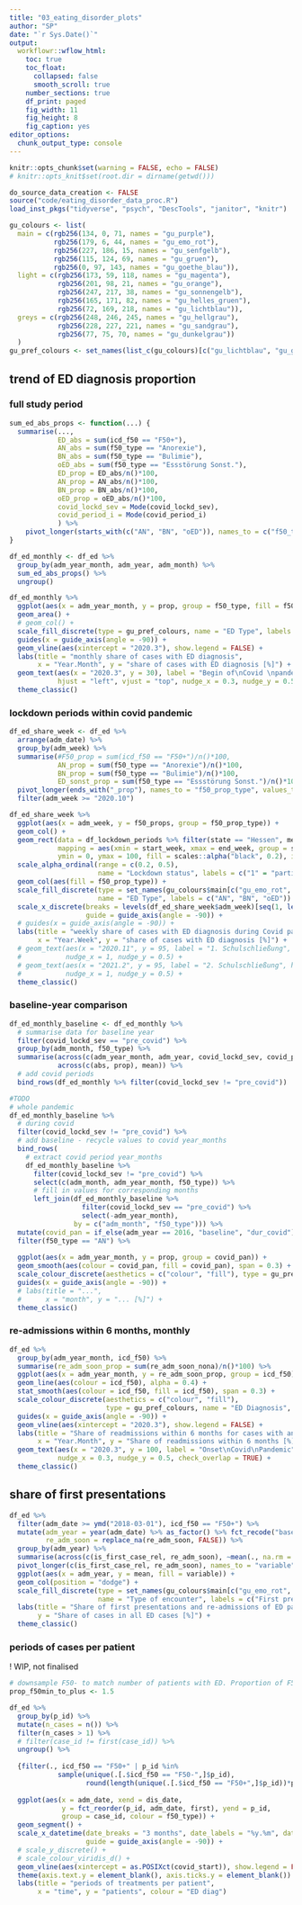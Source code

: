 ```yaml
---
title: "03_eating_disorder_plots"
author: "SP"
date: "`r Sys.Date()`"
output: 
  workflowr::wflow_html: 
    toc: true
    toc_float:
      collapsed: false
      smooth_scroll: true
    number_sections: true
    df_print: paged
    fig_width: 11
    fig_height: 8
    fig_caption: yes
editor_options: 
  chunk_output_type: console
---
```


```r
knitr::opts_chunk$set(warning = FALSE, echo = FALSE)
# knitr::opts_knit$set(root.dir = dirname(getwd()))
```

```r
do_source_data_creation <- FALSE
source("code/eating_disorder_data_proc.R")
load_inst_pkgs("tidyverse", "psych", "DescTools", "janitor", "knitr")
```

```r
gu_colours <- list(
  main = c(rgb256(134, 0, 71, names = "gu_purple"),
           rgb256(179, 6, 44, names = "gu_emo_rot"),
           rgb256(227, 186, 15, names = "gu_senfgelb"),
           rgb256(115, 124, 69, names = "gu_gruen"),
           rgb256(0, 97, 143, names = "gu_goethe_blau")),
  light = c(rgb256(173, 59, 118, names = "gu_magenta"),
            rgb256(201, 98, 21, names = "gu_orange"),
            rgb256(247, 217, 38, names = "gu_sonnengelb"),
            rgb256(165, 171, 82, names = "gu_helles_gruen"),
            rgb256(72, 169, 218, names = "gu_lichtblau")),
  greys = c(rgb256(248, 246, 245, names = "gu_hellgrau"),
            rgb256(228, 227, 221, names = "gu_sandgrau"),
            rgb256(77, 75, 70, names = "gu_dunkelgrau"))
  )
gu_pref_colours <- set_names(list_c(gu_colours)[c("gu_lichtblau", "gu_gruen", "gu_sonnengelb")], NULL)
```

## trend of ED diagnosis proportion
### full study period
```r
sum_ed_abs_props <- function(...) {
  summarise(...,
            ED_abs = sum(icd_f50 == "F50+"),
            AN_abs = sum(f50_type == "Anorexie"),
            BN_abs = sum(f50_type == "Bulimie"),
            oED_abs = sum(f50_type == "Essstörung Sonst."),
            ED_prop = ED_abs/n()*100,
            AN_prop = AN_abs/n()*100,
            BN_prop = BN_abs/n()*100,
            oED_prop = oED_abs/n()*100,
            covid_lockd_sev = Mode(covid_lockd_sev),
            covid_period_i = Mode(covid_period_i)
            ) %>% 
    pivot_longer(starts_with(c("AN", "BN", "oED")), names_to = c("f50_type", ".value"), names_sep = "_")
}

df_ed_monthly <- df_ed %>%
  group_by(adm_year_month, adm_year, adm_month) %>%
  sum_ed_abs_props() %>% 
  ungroup()

df_ed_monthly %>% 
  ggplot(aes(x = adm_year_month, y = prop, group = f50_type, fill = f50_type)) + 
  geom_area() +
  # geom_col() +
  scale_fill_discrete(type = gu_pref_colours, name = "ED Type", labels = c("AN", "BN", "oED")) +
  guides(x = guide_axis(angle = -90)) + 
  geom_vline(aes(xintercept = "2020.3"), show.legend = FALSE) +
  labs(title = "monthly share of cases with ED diagnosis", 
       x = "Year.Month", y = "share of cases with ED diagnosis [%]") +
  geom_text(aes(x = "2020.3", y = 30), label = "Begin of\nCovid \npandemic",
            hjust = "left", vjust = "top", nudge_x = 0.3, nudge_y = 0.5, check_overlap = TRUE) +
  theme_classic()
```

### lockdown periods within covid pandemic
```r
df_ed_share_week <- df_ed %>% 
  arrange(adm_date) %>% 
  group_by(adm_week) %>% 
  summarise(#F50_prop = sum(icd_f50 == "F50+")/n()*100, 
            AN_prop = sum(f50_type == "Anorexie")/n()*100,
            BN_prop = sum(f50_type == "Bulimie")/n()*100,
            ED_sonst_prop = sum(f50_type == "Essstörung Sonst.")/n()*100) %>% 
  pivot_longer(ends_with("_prop"), names_to = "f50_prop_type", values_to = "f50_props") %>% 
  filter(adm_week >= "2020.10")

df_ed_share_week %>% 
  ggplot(aes(x = adm_week, y = f50_props, group = f50_prop_type)) + 
  geom_col() +
  geom_rect(data = df_lockdown_periods %>% filter(state == "Hessen", measure == "school"),
            mapping = aes(xmin = start_week, xmax = end_week, group = subperiod_i, alpha = ordered(status)),
            ymin = 0, ymax = 100, fill = scales::alpha("black", 0.2), inherit.aes = FALSE) +
  scale_alpha_ordinal(range = c(0.2, 0.5),
                      name = "Lockdown status", labels = c("1" = "partial", "2" = "full (incl. holidays)")) +
  geom_col(aes(fill = f50_prop_type)) +
  scale_fill_discrete(type = set_names(gu_colours$main[c("gu_emo_rot", "gu_senfgelb", "gu_goethe_blau")], NULL),
                      name = "ED Type", labels = c("AN", "BN", "oED")) +
  scale_x_discrete(breaks = levels(df_ed_share_week$adm_week)[seq(1, length(levels(df_ed_share_week$adm_week)), 2)],
                   guide = guide_axis(angle = -90)) +
  # guides(x = guide_axis(angle = -90)) + 
  labs(title = "weekly share of cases with ED diagnosis during Covid pandemic", 
       x = "Year.Week", y = "share of cases with ED diagnosis [%]") +
  # geom_text(aes(x = "2020.11", y = 95, label = "1. Schulschließung", hjust = "left", vjust = "top"),
  #           nudge_x = 1, nudge_y = 0.5) +
  # geom_text(aes(x = "2021.2", y = 95, label = "2. Schulschließung", hjust = "left", vjust = "top"),
  #           nudge_x = 1, nudge_y = 0.5) +
  theme_classic()
```

### baseline-year comparison
```r
df_ed_monthly_baseline <- df_ed_monthly %>% 
  # summarise data for baseline year
  filter(covid_lockd_sev == "pre_covid") %>%
  group_by(adm_month, f50_type) %>%
  summarise(across(c(adm_year_month, adm_year, covid_lockd_sev, covid_period_i, ED_abs, ED_prop), min_na),
            across(c(abs, prop), mean)) %>% 
  # add covid periods
  bind_rows(df_ed_monthly %>% filter(covid_lockd_sev != "pre_covid"))

#TODO
# whole pandemic
df_ed_monthly_baseline %>%
  # during covid
  filter(covid_lockd_sev != "pre_covid") %>%
  # add baseline - recycle values to covid year_months
  bind_rows(
    # extract covid period year_months
    df_ed_monthly_baseline %>%
      filter(covid_lockd_sev != "pre_covid") %>%
      select(c(adm_month, adm_year_month, f50_type)) %>%
      # fill in values for corresponding months
      left_join(df_ed_monthly_baseline %>%
                  filter(covid_lockd_sev == "pre_covid") %>%
                  select(-adm_year_month),
                by = c("adm_month", "f50_type"))) %>%
  mutate(covid_pan = if_else(adm_year == 2016, "baseline", "dur_covid")) %>%
  filter(f50_type == "AN") %>% 
  
  ggplot(aes(x = adm_year_month, y = prop, group = covid_pan)) +
  geom_smooth(aes(colour = covid_pan, fill = covid_pan), span = 0.3) +
  scale_colour_discrete(aesthetics = c("colour", "fill"), type = gu_pref_colours) +
  guides(x = guide_axis(angle = -90)) + 
  # labs(title = "...",
  #      x = "month", y = "... [%]") +
  theme_classic()
```

### re-admissions within 6 months, monthly
```r
df_ed %>%
  group_by(adm_year_month, icd_f50) %>%
  summarise(re_adm_soon_prop = sum(re_adm_soon_nona)/n()*100) %>% 
  ggplot(aes(x = adm_year_month, y = re_adm_soon_prop, group = icd_f50)) +
  geom_line(aes(colour = icd_f50), alpha = 0.4) +
  stat_smooth(aes(colour = icd_f50, fill = icd_f50), span = 0.3) +
  scale_colour_discrete(aesthetics = c("colour", "fill"), 
                        type = gu_pref_colours, name = "ED Diagnosis", labels = c("no ED", "ED")) +
  guides(x = guide_axis(angle = -90)) +
  geom_vline(aes(xintercept = "2020.3"), show.legend = FALSE) +
  labs(title = "Share of readmissions within 6 months for cases with and without ED",
       x = "Year.Month", y = "Share of readmissions within 6 months [%]") +
  geom_text(aes(x = "2020.3", y = 100, label = "Onset\nCovid\nPandemic", hjust = "left", vjust = "top"),
            nudge_x = 0.3, nudge_y = 0.5, check_overlap = TRUE) +
  theme_classic()
```

## share of first presentations
```r
df_ed %>%
  filter(adm_date >= ymd("2018-03-01"), icd_f50 == "F50+") %>% 
  mutate(adm_year = year(adm_date) %>% as_factor() %>% fct_recode("baseline" = "2018", "baseline" = "2019"),
         re_adm_soon = replace_na(re_adm_soon, FALSE)) %>% 
  group_by(adm_year) %>% 
  summarise(across(c(is_first_case_rel, re_adm_soon), ~mean(., na.rm = TRUE)*100)) %>% 
  pivot_longer(c(is_first_case_rel, re_adm_soon), names_to = "variable", values_to = "mean") %>% 
  ggplot(aes(x = adm_year, y = mean, fill = variable)) +
  geom_col(position = "dodge") +
  scale_fill_discrete(type = set_names(gu_colours$main[c("gu_emo_rot", "gu_goethe_blau")], NULL),
                      name = "Type of encounter", labels = c("First presentation", "Early re-admission")) +
  labs(title = "Share of first presentations and re-admissions of ED patients over time",
       y = "Share of cases in all ED cases [%]") +
  theme_classic()
```


### periods of cases per patient
! WIP, not finalised
```r
# downsample F50- to match number of patients with ED. Proportion of F50- to F50+:
prop_f50min_to_plus <- 1.5

df_ed %>% 
  group_by(p_id) %>%
  mutate(n_cases = n()) %>%
  filter(n_cases > 1) %>%
  # filter(case_id != first(case_id)) %>% 
  ungroup() %>% 
  
  {filter(., icd_f50 == "F50+" | p_id %in% 
            sample(unique(.[.$icd_f50 == "F50-",]$p_id), 
                   round(length(unique(.[.$icd_f50 == "F50+",]$p_id))*prop_f50min_to_plus)))} %>%
  
  ggplot(aes(x = adm_date, xend = dis_date,
             y = fct_reorder(p_id, adm_date, first), yend = p_id,
             group = case_id, colour = f50_type)) +
  geom_segment() + 
  scale_x_datetime(date_breaks = "3 months", date_labels = "%y.%m", date_minor_breaks = "1 month", 
                   guide = guide_axis(angle = -90)) +
  # scale_y_discrete() +
  # scale_colour_viridis_d() + 
  geom_vline(aes(xintercept = as.POSIXct(covid_start)), show.legend = FALSE) + 
  theme(axis.text.y = element_blank(), axis.ticks.y = element_blank()) + 
  labs(title = "periods of treatments per patient", 
       x = "time", y = "patients", colour = "ED diag")
```
